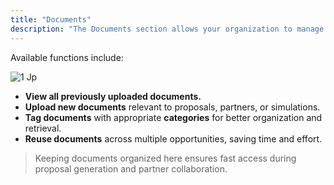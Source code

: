```yaml
---
title: "Documents"
description: "The Documents section allows your organization to manage all stored files in one centralized location."
---
```


Available functions include:

![1 Jp](/images/1.jpg)

- **View all previously uploaded documents.**
- **Upload new documents** relevant to proposals, partners, or simulations.
- **Tag documents** with appropriate **categories** for better organization and retrieval.
- **Reuse documents** across multiple opportunities, saving time and effort.

> Keeping documents organized here ensures fast access during proposal generation and partner collaboration.